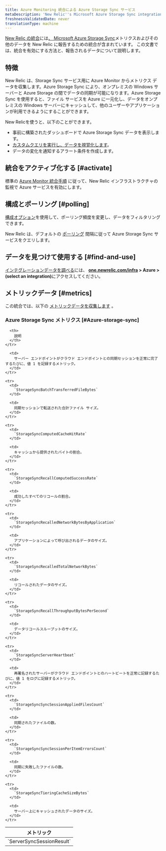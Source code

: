 ```yaml
---
title: Azure Monitoring 統合による Azure Storage Sync サービス
metaDescription: 'New Relic''s Microsoft Azure Storage Sync integration: what data it reports and how to enable it.'
freshnessValidatedDate: never
translationType: machine
---
```


[New Relic の統合](/docs/infrastructure/introduction-infra-monitoring)には[、 Microsoft Azure Storage Sync](https://azure.microsoft.com/en-us/services/storagesync/)メトリクスおよびその他のデータを New Relic に報告するための統合が含まれています。 この文書では、統合を有効にする方法と、報告されるデータについて説明します。

## 特徴

New Relic は、Storage Sync サービス用に Azure Monitor からメトリクス データを収集します。Azure Storage Sync により、オンプレミスの Windows サーバーと Azure Storage の間でデータの同期が可能になります。Azure Storage Sync を使用すると、ファイル サービスを Azure に一元化し、データをオンプレミスの Windows サーバーにキャッシュして、他のユーザーやアプリケーションが利用できるようにすることができます。

New Relicを使うと、以下のことができます。

* 事前に構築されたダッシュボードで Azure Storage Sync データを表示します。
* [カスタムクエリを実行し、データを視覚化します](/docs/infrastructure/integrations-getting-started/getting-started/use-integration-data-new-relic-insights)。
* データの変化を通知するアラート条件を作成します。

## 統合をアクティブ化する [#activate]

標準の [Azure Monitor 統合手順](/docs/infrastructure/microsoft-azure-integrations/azure-integrations-list/azure-monitor) に従って、New Relic インフラストラクチャの監視で Azure サービスを有効にします。

## 構成とポーリング [#polling]

[構成オプション](/docs/infrastructure/microsoft-azure-integrations/azure-integrations-list/azure-monitor/#settings)を使用して、ポーリング頻度を変更し、データをフィルタリングできます。

New Relic は、デフォルトの [ポーリング](/docs/infrastructure/microsoft-azure-integrations/azure-integrations-list/azure-monitor/#settings) 間隔に従って Azure Storage Sync サービスをクエリします。

## データを見つけて使用する [#find-and-use]

[インテグレーションデータを調べる](/docs/infrastructure/integrations/find-use-infrastructure-integration-data)には、 <DNT>**[one.newrelic.com/infra](https://one.newrelic.com/infra) &gt; Azure &gt; (select an integration)**</DNT>にアクセスしてください。

## メトリックデータ [#metrics]

この統合では、以下の [メトリックデータを収集します](/docs/infrastructure/integrations-getting-started/getting-started/understand-integration-data-data-types#metric) 。

### Azure Storage Sync メトリクス [#Azure-storage-sync]

<table>
  <thead>
    <tr>
      <th style={{ width: "300px" }}>
        メトリック
      </th>

      <th>
        説明
      </th>
    </tr>
  </thead>

  <tbody>
    <tr>
      <td>
        `ServerSyncSessionResult`
      </td>

      <td>
        サーバー エンドポイントがクラウド エンドポイントとの同期セッションを正常に完了するたびに、値 1 を記録するメトリック。
      </td>
    </tr>

    <tr>
      <td>
        `StorageSyncBatchTransferredFileBytes`
      </td>

      <td>
        同期セッションで転送された合計ファイル サイズ。
      </td>
    </tr>

    <tr>
      <td>
        `StorageSyncComputedCacheHitRate`
      </td>

      <td>
        キャッシュから提供されたバイトの割合。
      </td>
    </tr>

    <tr>
      <td>
        `StorageSyncRecallComputedSuccessRate`
      </td>

      <td>
        成功したすべてのリコールの割合。
      </td>
    </tr>

    <tr>
      <td>
        `StorageSyncRecalledNetworkBytesByApplication`
      </td>

      <td>
        アプリケーションによって呼び出されるデータのサイズ。
      </td>
    </tr>

    <tr>
      <td>
        `StorageSyncRecalledTotalNetworkBytes`
      </td>

      <td>
        リコールされたデータのサイズ。
      </td>
    </tr>

    <tr>
      <td>
        `StorageSyncRecallThroughputBytesPerSecond`
      </td>

      <td>
        データリコールスループットのサイズ。
      </td>
    </tr>

    <tr>
      <td>
        `StorageSyncServerHeartbeat`
      </td>

      <td>
        再署名されたサーバーがクラウド エンドポイントとのハートビートを正常に記録するたびに、値 1 をログに記録するメトリック。
      </td>
    </tr>

    <tr>
      <td>
        `StorageSyncSyncSessionAppliedFilesCount`
      </td>

      <td>
        同期されたファイルの数。
      </td>
    </tr>

    <tr>
      <td>
        `StorageSyncSyncSessionPerItemErrorsCount`
      </td>

      <td>
        同期に失敗したファイルの数。
      </td>
    </tr>

    <tr>
      <td>
        `StorageSyncTieringCacheSizeBytes`
      </td>

      <td>
        サーバー上にキャッシュされたデータのサイズ。
      </td>
    </tr>
  </tbody>
</table>